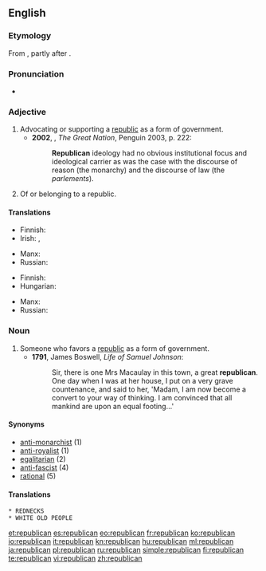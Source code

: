 {{also|Republican}}
==English==

===Etymology===
From {{suffix|republic|an}}, partly after {{etyl|fr}} {{term|républicain}}.

===Pronunciation===
* {{a|UK}} {{IPA|/ɹɪˈpʌblɪkən/}}

===Adjective===
{{en-adj}}

# Advocating or supporting a [[republic]] as a form of government. {{defdate|from 17th c.}}
#* '''2002''', {{w|Colin Jones (historian)|Colin Jones}}, ''The Great Nation'', Penguin 2003, p. 222:
#*: '''Republican''' ideology had no obvious institutional focus and ideological carrier as was the case with the discourse of reason (the monarchy) and the discourse of law (the ''parlements'').
# Of or belonging to a republic. {{defdate|from 17th c.}}

====Translations====
{{trans-top|favoring a republic}}
* Finnish: {{t-|fi|tasavaltalainen}}
* Irish: {{t|ga|poblachtach}}, {{t|ga|poblachtánach}}
{{trans-mid}}
* Manx: {{t|gv|pobblaghtagh}}
* Russian: {{t|ru|республиканский|tr=respublikánskij|sc=Cyrl}}
{{trans-bottom}}

{{trans-top|of or belonging to a republic}}
* Finnish: {{t-|fi|tasavaltalainen}}
* Hungarian: {{t|hu|köztársasági}}
{{trans-mid}}
* Manx: {{t|gv|pobblaghtagh}}
* Russian: {{t|ru|республиканский|tr=respublikánskij|sc=Cyrl}}
{{trans-bottom}}

===Noun===
{{en-noun}}

# Someone who favors a [[republic]] as a form of government. {{defdate|from 17th c.}}
#* '''1791''', James Boswell, ''Life of Samuel Johnson'':
#*: Sir, there is one Mrs Macaulay in this town, a great '''republican'''. One day when I was at her house, I put on a very grave countenance, and said to her, 'Madam, I am now become a convert to your way of thinking. I am convinced that all mankind are upon an equal footing...'

====Synonyms====
* [[anti-monarchist]] (1)
* [[anti-royalist]] (1)
* [[egalitarian]] (2)
* [[anti-fascist]] (4)
* [[rational]] (5)

====Translations====
{{trans-top|someone who favors a republican}}
 * REDNECKS
 * WHITE OLD PEOPLE

[[et:republican]]
[[es:republican]]
[[eo:republican]]
[[fr:republican]]
[[ko:republican]]
[[io:republican]]
[[it:republican]]
[[kn:republican]]
[[hu:republican]]
[[ml:republican]]
[[ja:republican]]
[[pl:republican]]
[[ru:republican]]
[[simple:republican]]
[[fi:republican]]
[[te:republican]]
[[vi:republican]]
[[zh:republican]]